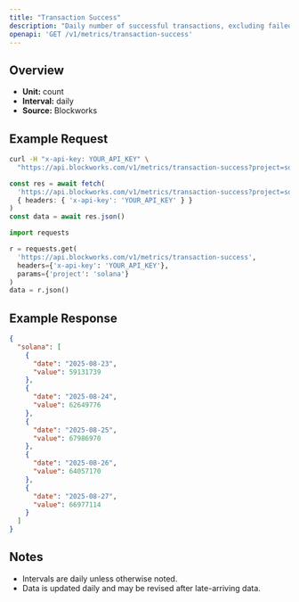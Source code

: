 ```yaml
---
title: "Transaction Success"
description: "Daily number of successful transactions, excluding failed transactions."
openapi: 'GET /v1/metrics/transaction-success'
---
```


## Overview

- **Unit:** count
- **Interval:** daily
- **Source:** Blockworks

## Example Request

<CodeGroup>

```bash cURL
curl -H "x-api-key: YOUR_API_KEY" \
  "https://api.blockworks.com/v1/metrics/transaction-success?project=solana"
```

```typescript TypeScript
const res = await fetch(
  'https://api.blockworks.com/v1/metrics/transaction-success?project=solana',
  { headers: { 'x-api-key': 'YOUR_API_KEY' } }
)
const data = await res.json()
```

```python Python
import requests

r = requests.get(
  'https://api.blockworks.com/v1/metrics/transaction-success',
  headers={'x-api-key': 'YOUR_API_KEY'},
  params={'project': 'solana'}
)
data = r.json()
```

</CodeGroup>

## Example Response

```json
{
  "solana": [
    {
      "date": "2025-08-23",
      "value": 59131739
    },
    {
      "date": "2025-08-24",
      "value": 62649776
    },
    {
      "date": "2025-08-25",
      "value": 67986970
    },
    {
      "date": "2025-08-26",
      "value": 64057170
    },
    {
      "date": "2025-08-27",
      "value": 66977114
    }
  ]
}
```

## Notes
- Intervals are daily unless otherwise noted.
- Data is updated daily and may be revised after late-arriving data.
